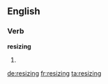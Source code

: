 ==English==

===Verb===
'''resizing'''

# {{present participle of|resize}}

[[de:resizing]]
[[fr:resizing]]
[[ta:resizing]]